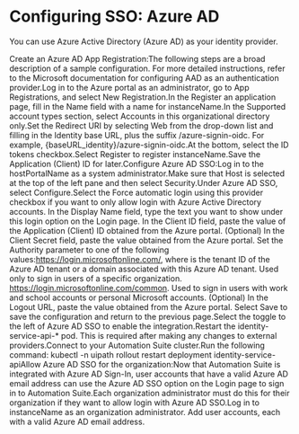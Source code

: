 ﻿# Configuring SSO: Azure AD

You can use Azure Active Directory (Azure AD) as your identity provider.

Create an Azure AD App Registration:The following steps are a broad description of a sample configuration. For more detailed instructions, refer to the Microsoft documentation for configuring AAD as an authentication provider.Log in to the Azure portal as an administrator, go to App Registrations, and select New Registration.In the Register an application page, fill in the Name field with a name for instanceName.In the Supported account types section, select Accounts in this organizational directory only.Set the Redirect URI by selecting Web from the drop-down list and filling in the Identity base URL, plus the suffix /azure-signin-oidc. For example, {baseURL_identity}/azure-signin-oidc.At the bottom, select the ID tokens checkbox.Select Register to register instanceName.Save the Application (Client) ID for later.Configure Azure AD SSO:Log in to the hostPortalName as a system administrator.Make sure that Host is selected at the top of the left pane and then select Security.Under Azure AD SSO, select Configure.Select the Force automatic login using this provider checkbox if you want to only allow login with Azure Active Directory accounts. In the Display Name field, type the text you want to show under this login option on the Login page. In the Client ID field, paste the value of the Application (Client) ID obtained from the Azure portal. (Optional) In the Client Secret field, paste the value obtained from the Azure portal. Set the Authority parameter to one of the following values:https://login.microsoftonline.com/<tenant>, where <tenant> is the tenant ID of the Azure AD tenant or a domain associated with this Azure AD tenant. Used only to sign in users of a specific organization. https://login.microsoftonline.com/common. Used to sign in users with work and school accounts or personal Microsoft accounts. (Optional) In the Logout URL, paste the value obtained from the Azure portal. Select Save to save the configuration and return to the previous page.Select the toggle to the left of Azure AD SSO to enable the integration.Restart the identity-service-api-* pod. This is required after making any changes to external providers.Connect to your Automation Suite cluster.Run the following command: kubectl -n uipath rollout restart deployment identity-service-apiAllow Azure AD SSO for the organization:Now that Automation Suite is integrated with Azure AD Sign-In, user accounts that have a valid Azure AD email address can use the Azure AD SSO option on the Login page to sign in to Automation Suite.Each organization administrator must do this for their organization if they want to allow login with Azure AD SSO.Log in to instanceName as an organization administrator. Add user accounts, each with a valid Azure AD email address.
